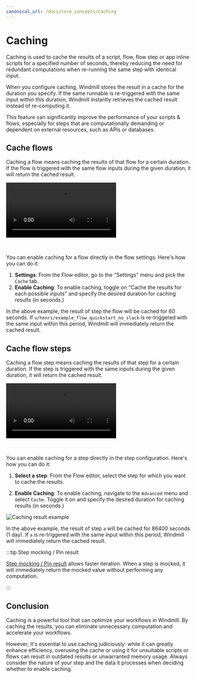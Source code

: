 ```yaml
---
canonical_url: /docs/core_concepts/caching
---
```



# Caching

Caching is used to cache the results of a script, flow, flow step or app inline scripts for a specified number of seconds, thereby reducing the need for redundant computations when re-running the same step with identical input.

When you configure caching, Windmill stores the result in a cache for the duration you specify. If the same runnable is re-triggered with the same input within this duration, Windmill instantly retrieves the cached result instead of re-computing it.

This feature can significantly improve the performance of your scripts & flows, especially for steps that are computationally demanding or dependent on external resources, such as APIs or databases.

<div className="grid grid-cols-2 gap-6 mb-4">
	<DocCard
		color="teal"
		title="Caching"
		description="Caching is used to cache the results of a script, flow or flow step for a specified number of seconds."
		href="/docs/core_concepts/caching"
	/>
</div>

## Cache flows

Caching a flow means caching the results of that flow for a certain duration. If the flow is triggered with the same flow inputs during the given duration, it will return the cached result.

<video
	className="border-2 rounded-lg object-cover w-full h-full"
	controls
	src="/videos/caching_flow.mp4"
/>

<br />

You can enable caching for a flow directly in the flow settings. Here's how you can do it:

1. **Settings**: From the Flow editor, go to the "Settings" menu and pick the `Cache` tab.
2. **Enable Caching**: To enable caching, toggle on "Cache the results for each possible inputs" and specify the desired duration for caching results (in seconds.)

In the above example, the result of step the flow will be cached for 60 seconds. If `u/henri/example_flow_quickstart_no_slack` is re-triggered with the same input within this period, Windmill will immediately return the cached result.

## Cache flow steps

Caching a flow step means caching the results of that step for a certain duration. If the step is triggered with the same inputs during the given duration, it will return the cached result.

<video
	className="border-2 rounded-lg object-cover w-full h-full"
	controls
	src="/videos/cache_for_steps.mp4"
/>

<br />

You can enable caching for a step directly in the step configuration. Here's how you can do it:

1. **Select a step**: From the Flow editor, select the step for which you want to cache the results.

2. **Enable Caching**: To enable caching, navigate to the `Advanced` menu and select `Cache`. Toggle it on and specify the desired duration for caching results (in seconds.)

![Caching result example](../assets/flows/cache_steps.gif)

In the above example, the result of step `a` will be cached for 86400 seconds (1 day). If `a` is re-triggered with the same input within this period, Windmill will immediately return the cached result.

:::tip Step mocking / Pin result

[Step mocking / Pin result](./5_step_mocking.md) allows faster iteration. When a step is mocked, it will immediately return the mocked value without performing any computation.

:::

## Conclusion

Caching is a powerful tool that can optimize your workflows in Windmill. By caching the results, you can eliminate unnecessary computation and accelerate your workflows.

However, it's essential to use caching judiciously: while it can greatly enhance efficiency, overusing the cache or using it for unsuitable scripts or flows can result in outdated results or unwarranted memory usage. Always consider the nature of your step and the data it processes when deciding whether to enable caching.
